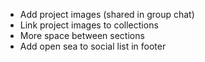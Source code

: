 - Add project images (shared in group chat)
- Link project images to collections
- More space between sections
- Add open sea to social list in footer